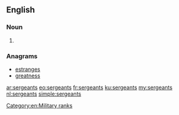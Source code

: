 ==English==

===Noun===
{{head|en}}

# {{plural of|sergeant}}

===Anagrams===
* [[estranges#English|estranges]]
* [[greatness#English|greatness]]

[[Category:en:Military ranks]]

[[ar:sergeants]]
[[eo:sergeants]]
[[fr:sergeants]]
[[ku:sergeants]]
[[my:sergeants]]
[[nl:sergeants]]
[[simple:sergeants]]